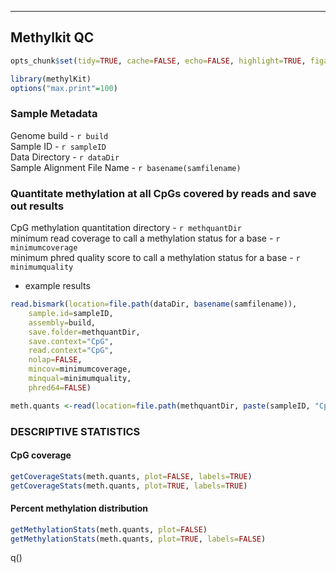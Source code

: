 
---
## Methylkit QC

```r
opts_chunk$set(tidy=TRUE, cache=FALSE, echo=FALSE, highlight=TRUE, figalign="center", fig.height=8.5, fig.width=8.5, message=FALSE, error=FALSE, warnings=FALSE, fig.path=sampleID)
```

```r
library(methylKit)
options("max.print"=100)
```

### Sample Metadata

Genome build - `r build`  
Sample ID - `r sampleID`  
Data Directory - `r dataDir`  
Sample Alignment File Name - `r basename(samfilename)`  

### Quantitate methylation at all CpGs covered by reads and save out results  

CpG methylation quantitation directory - `r methquantDir`  
minimum read coverage to call a methylation status for a base - `r minimumcoverage`  
minimum phred quality score to call a methylation status for a base - `r minimumquality`

- example results
```r
read.bismark(location=file.path(dataDir, basename(samfilename)), 
	sample.id=sampleID, 
	assembly=build, 
	save.folder=methquantDir, 
	save.context="CpG", 
	read.context="CpG", 
	nolap=FALSE, 
	mincov=minimumcoverage, 
	minqual=minimumquality, 
	phred64=FALSE)
```

```r
meth.quants <-read(location=file.path(methquantDir, paste(sampleID, "CpG.txt", sep="_")), sample.id=sampleID, assembly=build, context="CpG", pipeline="bismark", resolution="base")
```

### DESCRIPTIVE STATISTICS
#### CpG coverage
```r
getCoverageStats(meth.quants, plot=FALSE, labels=TRUE)
getCoverageStats(meth.quants, plot=TRUE, labels=TRUE)
```

#### Percent methylation distribution
```r
getMethylationStats(meth.quants, plot=FALSE)
getMethylationStats(meth.quants, plot=TRUE, labels=FALSE)
```

q()